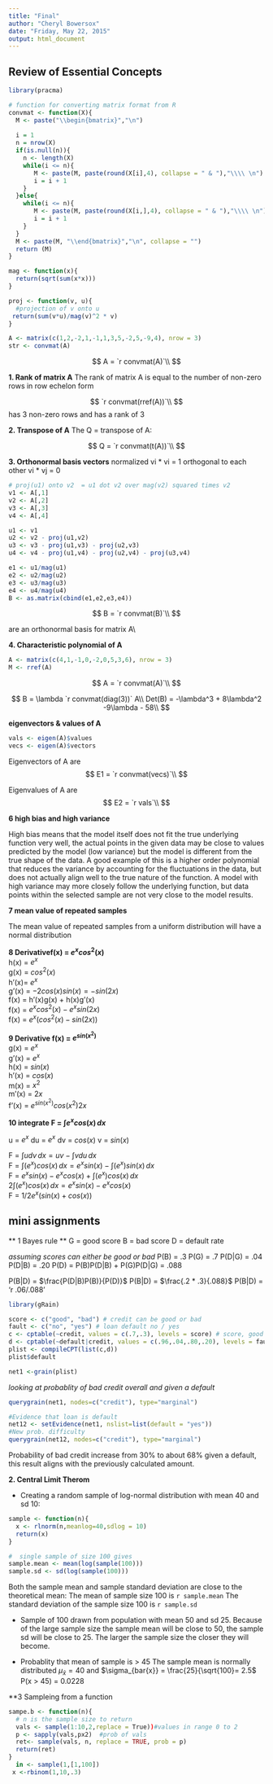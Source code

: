 ```yaml
---
title: "Final"
author: "Cheryl Bowersox"
date: "Friday, May 22, 2015"
output: html_document
---
```


## Review of Essential Concepts

```r
library(pracma)

# function for converting matrix format from R
convmat <- function(X){
  M <- paste("\\begin{bmatrix}","\n")
  
  i = 1
  n = nrow(X)
  if(is.null(n)){
    n <- length(X)
    while(i <= n){
       M <- paste(M, paste(round(X[i],4), collapse = " & "),"\\\\ \n")
       i = i + 1
    }
  }else{
    while(i <= n){
       M <- paste(M, paste(round(X[i,],4), collapse = " & "),"\\\\ \n")
       i = i + 1
    }
  }
  M <- paste(M, "\\end{bmatrix}","\n", collapse = "")
  return (M)
}

mag <- function(x){
  return(sqrt(sum(x*x)))
}

proj <- function(v, u){
  #projection of v onto u
 return(sum(v*u)/mag(v)^2 * v)
}
```

```r
A <- matrix(c(1,2,-2,1,-1,1,3,5,-2,5,-9,4), nrow = 3)
str <- convmat(A)
```

$$
  A = 
  `r convmat(A)`\\
$$

**1. Rank of matrix A**
  The rank of matrix A is equal to the number of non-zero rows in row echelon form

$$
  `r convmat(rref(A))`\\
$$
has 3 non-zero rows and has a rank of 3

**2. Transpose of A**
  The Q = transpose of A:
  
$$
  Q = 
  `r convmat(t(A))`\\
$$

**3. Orthonormal basis vectors**
normalized vi * vi  = 1
orthogonal to each other  vi * vj = 0
```r
# proj(u1) onto v2  = u1 dot v2 over mag(v2) squared times v2
v1 <- A[,1]
v2 <- A[,2]
v3 <- A[,3]
v4 <- A[,4]

u1 <- v1
u2 <- v2 - proj(u1,v2)
u3 <- v3 - proj(u1,v3) - proj(u2,v3)
u4 <- v4 - proj(u1,v4) - proj(u2,v4) - proj(u3,v4)

e1 <- u1/mag(u1)
e2 <- u2/mag(u2)
e3 <- u3/mag(u3)
e4 <- u4/mag(u4)
B <- as.matrix(cbind(e1,e2,e3,e4))
```

$$
  B = 
  `r convmat(B)`\\
$$

  are an orthonormal basis for matrix A\\


**4. Characteristic polynomial of A**
```r
A <- matrix(c(4,1,-1,0,-2,0,5,3,6), nrow = 3)
M <- rref(A)
```
$$
  A = 
  `r convmat(A)`\\
$$

$$
  B =
  \lambda `r convmat(diag(3))` A\\
  Det(B) = -\lambda^3 + 8\lambda^2 -9\lambda - 58\\
$$

**eigenvectors & values of A  **
```r
vals <- eigen(A)$values
vecs <- eigen(A)$vectors
```
Eigenvectors of A are
$$
   E1 = 
   `r convmat(vecs)`\\
$$

Eigenvalues of A are
$$
  E2 = 
  `r vals`\\
$$


**6 high bias and high variance**

High bias means that the model itself does not fit the true underlying function very well, the actual points in the given data may be close to values predicted by the model (low variance) but the model is different from the true shape of the data. A good example of this is a higher order polynomial that reduces the variance by accounting for the fluctuations in the data, but does not actually align well to the true nature of the function.
A model with high variance may more closely follow the underlying function, but data points within the selected sample are not very close to the model results.

**7 mean value of repeated samples**

The mean value of repeated samples from a uniform distribution will have a normal distribution

**8 Derivativef(x) = $e^xcos^2(x)$**  
h(x) = $e^x$  
g(x) = $cos^2(x)$  
h'(x)= $e^x$  
g'(x) = $-2cos(x)sin(x) = -sin(2x)$  
f(x) = h'(x)g(x) + h(x)g'(x)  
f(x) = $e^xcos^2(x) - e^xsin(2x)$  
f(x) = $e^x(cos^2(x) - sin(2x))$  

**9 Derivative f(x) = $e^{sin(x^{2})}$**  
g(x) = $e^x$  
g'(x) = $e^x$  
h(x) = $sin(x)$  
h'(x) = $cos(x)$  
m(x) = $x^2$  
m'(x) = $2x$  
f'(x) = $e^{sin(x^{2})}cos(x^2)2x$  

**10 integrate F = $\int e^xcos(x)\,dx$**  

u = $e^x$
du = $e^x$
dv = $cos(x)$
v = $sin(x)$


F = $\int u dv\,dx = u v - \int v du\,dx$  
F = $\int(e^x)cos(x)\,dx = e^xsin(x) - \int(e^x)sin(x)\,dx$  
F = $e^xsin(x) - e^xcos(x) + \int(e^x)cos(x)\,dx$  
$2\int(e^x)cos(x)\,dx  = e^xsin(x)  - e^xcos(x)$  
F = $1/2e^x(sin(x) + cos(x))$    


## mini assignments

** 1 Bayes rule **
G = good score
B = bad score
D = default rate

*assuming scores can either be good or bad*
P(B) = .3
P(G) = .7
P(D|G) = .04
P(D|B) = .20
P(D) = P(B)P(D|B) + P(G)P(D|G) = .088

P(B|D) =  $\frac{P(D|B)P(B)}{P(D)}$
P(B|D) = $\frac{.2 * .3}{.088}$
P(B|D) = 'r .06/.088'


```r
library(gRain)

score <- c("good", "bad") # credit can be good or bad
fault <- c("no", "yes") # loan default no / yes
c <- cptable(~credit, values = c(.7,.3), levels = score) # score, good / bad
d <- cptable(~default|credit, values = c(.96,.04,.80,.20), levels = fault) #defaut no/yes given credit good /bad 
plist <- compileCPT(list(c,d))
plist$default

net1 <-grain(plist)
```

*looking at probablity of bad credit overall and given a default*
```r
querygrain(net1, nodes=c("credit"), type="marginal")

#Evidence that loan is default
net12 <- setEvidence(net1, nslist=list(default = "yes"))
#New prob. difficulty 
querygrain(net12, nodes=c("credit"), type="marginal")
````
Probability of bad credit increase from 30% to about 68% given a default, this result aligns with the previously calculated amount.


**2.  Central Limit Therom**

* Creating a random sample of log-normal distribution with mean 40 and sd 10:
```r
sample <- function(n){
  x <- rlnorm(n,meanlog=40,sdlog = 10)
  return(x)
}

#  single sample of size 100 gives
sample.mean <- mean(log(sample(100)))
sample.sd <- sd(log(sample(100)))
```
Both the sample mean and sample standard deviation are close to the theoretical mean: 
The mean of sample size 100 is `r sample.mean`
The standard deviation of the sample size 100 is `r sample.sd`

* Sample of 100 drawn from population with mean 50 and sd 25. Because of the large sample size the sample mean will be close to 50, the sample sd will be close to 25. The larger the sample size the closer they will become. 

* Probablity that mean of sample is > 45
The sample mean is normally distributed 
$\mu_{\bar{x}} = 40$ and $\sigma_{bar{x}} = \frac{25}{\sqrt{100}= 2.5$
P(x > 45) = 0.0228


**3 Sampleing from a function

```r
sampe.b <- function(n){
  # n is the sample size to return
  vals <- sample(1:10,2,replace = True))#values in range 0 to 2
  p <- sapply(vals,px2)  #prob of vals
  ret<- sample(vals, n, replace = TRUE, prob = p)
  return(ret)
}
  in <- sample(1,[1,100])
 x <-rbinom(1,10,.3) 
```